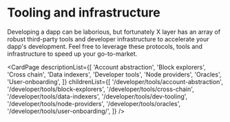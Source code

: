 # Tooling and infrastructure

Developing a dapp can be laborious, but fortunately X layer has an array of robust third-party tools and developer infrastructure to accelerate your dapp's development.
Feel free to leverage these protocols, tools and infrastructure to speed up your go-to-market.

<CardPage
  descriptionList={[
    'Account abstraction',
    'Block explorers',
    'Cross chain',
    'Data indexers',
    'Developer tools',
    'Node providers',
    'Oracles',
    'User-onboarding',
  ]}
  childrenList={[
    '/developer/tools/account-abstraction',
    '/developer/tools/block-explorers',
    '/developer/tools/cross-chain',
    '/developer/tools/data-indexers',
    '/developer/tools/dev-tooling',
    '/developer/tools/node-providers',
    '/developer/tools/oracles',
    '/developer/tools/user-onboarding/',
  ]}
/>